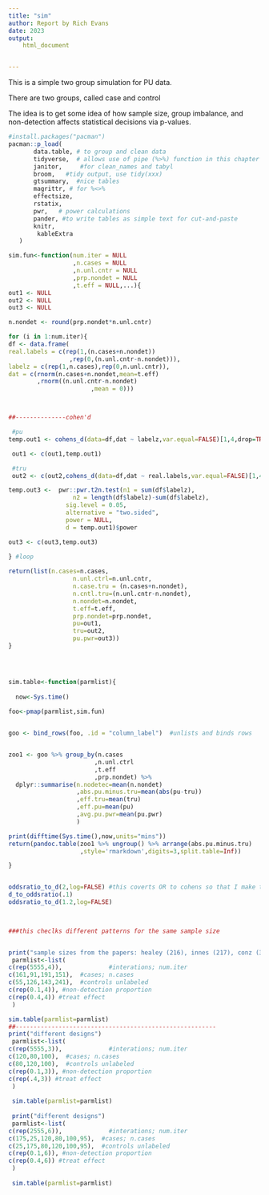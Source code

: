 ```yaml
---
title: "sim"
author: Report by Rich Evans
date: 2023
output:
    html_document


---
```


This is a simple two group simulation for PU data. 

There are two groups, called case and control

The idea is to get some idea of how sample size, group imbalance, and non-detection affects statistical decisions via p-values.

```r
#install.packages("pacman")
pacman::p_load(
       data.table, # to group and clean data
       tidyverse,  # allows use of pipe (%>%) function in this chapter
       janitor,     #for clean_names and tabyl
       broom,   #tidy output, use tidy(xxx)
       gtsummary,  #nice tables
       magrittr, # for %<>%
       effectsize,
       rstatix,
       pwr,   # power calculations
       pander, #to write tables as simple text for cut-and-paste
       knitr,
        kableExtra
   ) 
```




```r

sim.fun<-function(num.iter = NULL
                  ,n.cases = NULL    
                  ,n.unl.cntr = NULL          
                  ,prp.nondet = NULL
                  ,t.eff = NULL,...){
out1 <- NULL
out2 <- NULL
out3 <- NULL

n.nondet <- round(prp.nondet*n.unl.cntr)

for (i in 1:num.iter){
df <- data.frame(
real.labels = c(rep(1,(n.cases+n.nondet))
                 ,rep(0,(n.unl.cntr-n.nondet))),
labelz = c(rep(1,n.cases),rep(0,n.unl.cntr)),
dat = c(rnorm(n.cases+n.nondet,mean=t.eff)
        ,rnorm((n.unl.cntr-n.nondet)
                       ,mean = 0)))



##--------------cohen'd

 #pu
temp.out1 <- cohens_d(data=df,dat ~ labelz,var.equal=FALSE)[1,4,drop=TRUE]

 out1 <- c(out1,temp.out1)

 #tru
 out2 <- c(out2,cohens_d(data=df,dat ~ real.labels,var.equal=FALSE)[1,4,drop=TRUE])

temp.out3 <-  pwr::pwr.t2n.test(n1 = sum(df$labelz),
                  n2 = length(df$labelz)-sum(df$labelz),
                sig.level = 0.05,
                alternative = "two.sided", 
                power = NULL, 
                d = temp.out1)$power

out3 <- c(out3,temp.out3)
 
} #loop

return(list(n.cases=n.cases,
                  n.unl.ctrl=n.unl.cntr,
                  n.case.tru = (n.cases+n.nondet),
                  n.cntl.tru=(n.unl.cntr-n.nondet),
                  n.nondet=n.nondet,
                  t.eff=t.eff,
                  prp.nondet=prp.nondet,
                  pu=out1,
                  tru=out2,
                  pu.pwr=out3))
}


                    
```





```r


sim.table<-function(parmlist){
 
  now<-Sys.time()
  
foo<-pmap(parmlist,sim.fun)


goo <- bind_rows(foo, .id = "column_label")  #unlists and binds rows


zoo1 <- goo %>% group_by(n.cases
                        ,n.unl.ctrl
                        ,t.eff
                        ,prp.nondet) %>% 
  dplyr::summarise(n.nodetec=mean(n.nondet)
                   ,abs.pu.minus.tru=mean(abs(pu-tru))
                   ,eff.tru=mean(tru)
                   ,eff.pu=mean(pu)
                   ,avg.pu.pwr=mean(pu.pwr)
                   )

print(difftime(Sys.time(),now,units="mins"))
return(pandoc.table(zoo1 %>% ungroup() %>% arrange(abs.pu.minus.tru)
                    ,style='rmarkdown',digits=3,split.table=Inf))

}


oddsratio_to_d(2,log=FALSE) #this coverts OR to cohens so that I make this like SNPs data
d_to_oddsratio(.1)
oddsratio_to_d(1.2,log=FALSE)

 
```
<!-- https://cran.r-project.org/web/packages/pander/vignettes/pandoc_table.html -->

```r
###this checlks different patterns for the same sample size


print("sample sizes from the papers: healey (216), innes (217), conz (334), baker (392)")
 parmlist<-list(
c(rep(5555,4)),             #interations; num.iter
c(161,91,191,151),  #cases; n.cases
c(55,126,143,241),  #controls unlabeled
c(rep(0.1,4)), #non-detection proportion
c(rep(0.4,4)) #treat effect
 )

sim.table(parmlist=parmlist)
##--------------------------------------------------------
print("different designs")
 parmlist<-list(
c(rep(5555,3)),             #interations; num.iter
c(120,80,100),  #cases; n.cases
c(80,120,100),  #controls unlabeled
c(rep(0.1,3)), #non-detection proportion
c(rep(.4,3)) #treat effect
 )
 
 sim.table(parmlist=parmlist)
 
 print("different designs")
 parmlist<-list(
c(rep(2555,6)),             #interations; num.iter
c(175,25,120,80,100,95),  #cases; n.cases
c(25,175,80,120,100,95),  #controls unlabeled
c(rep(0.1,6)), #non-detection proportion
c(rep(0.4,6)) #treat effect
 )
 
 sim.table(parmlist=parmlist)


 
 
```


